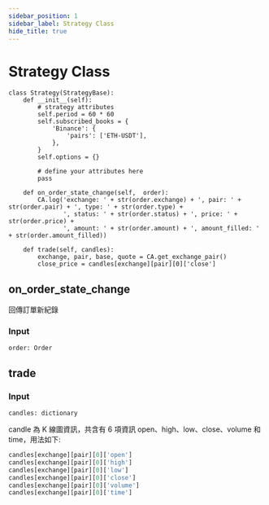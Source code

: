 ```yaml
---
sidebar_position: 1
sidebar_label: Strategy Class
hide_title: true
---
```



# Strategy Class

```
class Strategy(StrategyBase):
    def __init__(self):
        # strategy attributes
        self.period = 60 * 60
        self.subscribed_books = {
            'Binance': {
                'pairs': ['ETH-USDT'],
            },
        }
        self.options = {}

        # define your attributes here
        pass

    def on_order_state_change(self,  order):
        CA.log('exchange: ' + str(order.exchange) + ', pair: ' + str(order.pair) + ', type: ' + str(order.type) +
               ', status: ' + str(order.status) + ', price: ' + str(order.price) +
               ', amount: ' + str(order.amount) + ', amount_filled: ' + str(order.amount_filled))

    def trade(self, candles):
        exchange, pair, base, quote = CA.get_exchange_pair()
        close_price = candles[exchange][pair][0]['close']
```

## on_order_state_change

回傳訂單新紀錄

### Input

```
order: Order
```

## trade

### Input

```
candles: dictionary
```

candle 為 K 線圖資訊，共含有 6 項資訊 open、high、low、close、volume 和 time，用法如下:

```python
candles[exchange][pair][0]['open']
candles[exchange][pair][0]['high']
candles[exchange][pair][0]['low']
candles[exchange][pair][0]['close']
candles[exchange][pair][0]['volume']
candles[exchange][pair][0]['time']
```
